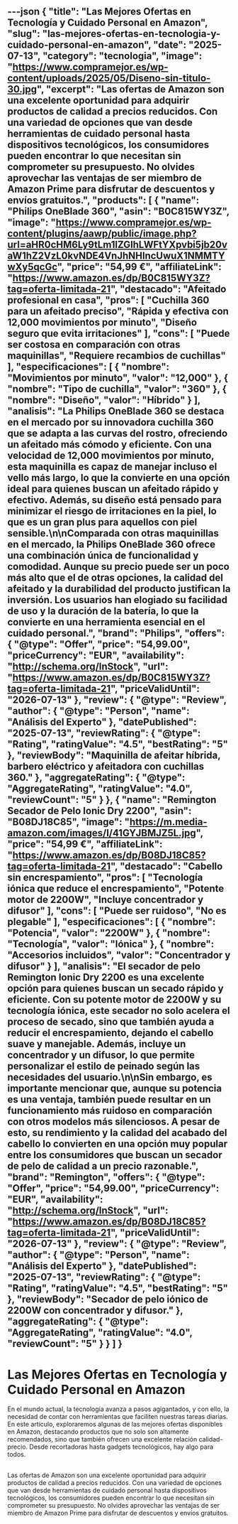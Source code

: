 ---json
{
  "title": "Las Mejores Ofertas en Tecnología y Cuidado Personal en Amazon",
  "slug": "las-mejores-ofertas-en-tecnologia-y-cuidado-personal-en-amazon",
  "date": "2025-07-13",
  "category": "tecnologia",
  "image": "https://www.compramejor.es/wp-content/uploads/2025/05/Diseno-sin-titulo-30.jpg",
  "excerpt": "Las ofertas de Amazon son una excelente oportunidad para adquirir productos de calidad a precios reducidos. Con una variedad de opciones que van desde herramientas de cuidado personal hasta dispositivos tecnológicos, los consumidores pueden encontrar lo que necesitan sin comprometer su presupuesto. No olvides aprovechar las ventajas de ser miembro de Amazon Prime para disfrutar de descuentos y envíos gratuitos.",
  "products": [
    {
      "name": "Philips OneBlade 360",
      "asin": "B0C815WY3Z",
      "image": "https://www.compramejor.es/wp-content/plugins/aawp/public/image.php?url=aHR0cHM6Ly9tLm1lZGlhLWFtYXpvbi5jb20vaW1hZ2VzL0kvNDE4VnJhNHlncUwuX1NMMTYwXy5qcGc",
      "price": "54,99 €",
      "affiliateLink": "https://www.amazon.es/dp/B0C815WY3Z?tag=oferta-limitada-21",
      "destacado": "Afeitado profesional en casa",
      "pros": [
        "Cuchilla 360 para un afeitado preciso",
        "Rápida y efectiva con 12,000 movimientos por minuto",
        "Diseño seguro que evita irritaciones"
      ],
      "cons": [
        "Puede ser costosa en comparación con otras maquinillas",
        "Requiere recambios de cuchillas"
      ],
      "especificaciones": [
        {
          "nombre": "Movimientos por minuto",
          "valor": "12,000"
        },
        {
          "nombre": "Tipo de cuchilla",
          "valor": "360"
        },
        {
          "nombre": "Diseño",
          "valor": "Híbrido"
        }
      ],
      "analisis": "La Philips OneBlade 360 se destaca en el mercado por su innovadora cuchilla 360 que se adapta a las curvas del rostro, ofreciendo un afeitado más cómodo y eficiente. Con una velocidad de 12,000 movimientos por minuto, esta maquinilla es capaz de manejar incluso el vello más largo, lo que la convierte en una opción ideal para quienes buscan un afeitado rápido y efectivo. Además, su diseño está pensado para minimizar el riesgo de irritaciones en la piel, lo que es un gran plus para aquellos con piel sensible.\n\nComparada con otras maquinillas en el mercado, la Philips OneBlade 360 ofrece una combinación única de funcionalidad y comodidad. Aunque su precio puede ser un poco más alto que el de otras opciones, la calidad del afeitado y la durabilidad del producto justifican la inversión. Los usuarios han elogiado su facilidad de uso y la duración de la batería, lo que la convierte en una herramienta esencial en el cuidado personal.",
      "brand": "Philips",
      "offers": {
        "@type": "Offer",
        "price": "54,99.00",
        "priceCurrency": "EUR",
        "availability": "http://schema.org/InStock",
        "url": "https://www.amazon.es/dp/B0C815WY3Z?tag=oferta-limitada-21",
        "priceValidUntil": "2026-07-13"
      },
      "review": {
        "@type": "Review",
        "author": {
          "@type": "Person",
          "name": "Análisis del Experto"
        },
        "datePublished": "2025-07-13",
        "reviewRating": {
          "@type": "Rating",
          "ratingValue": "4.5",
          "bestRating": "5"
        },
        "reviewBody": "Maquinilla de afeitar híbrida, barbero eléctrico y afeitadora con cuchillas 360."
      },
      "aggregateRating": {
        "@type": "AggregateRating",
        "ratingValue": "4.0",
        "reviewCount": "5"
      }
    },
    {
      "name": "Remington Secador de Pelo Ionic Dry 2200",
      "asin": "B08DJ18C85",
      "image": "https://m.media-amazon.com/images/I/41GYJBMJZ5L.jpg",
      "price": "54,99 €",
      "affiliateLink": "https://www.amazon.es/dp/B08DJ18C85?tag=oferta-limitada-21",
      "destacado": "Cabello sin encrespamiento",
      "pros": [
        "Tecnología iónica que reduce el encrespamiento",
        "Potente motor de 2200W",
        "Incluye concentrador y difusor"
      ],
      "cons": [
        "Puede ser ruidoso",
        "No es plegable"
      ],
      "especificaciones": [
        {
          "nombre": "Potencia",
          "valor": "2200W"
        },
        {
          "nombre": "Tecnología",
          "valor": "Iónica"
        },
        {
          "nombre": "Accesorios incluidos",
          "valor": "Concentrador y difusor"
        }
      ],
      "analisis": "El secador de pelo Remington Ionic Dry 2200 es una excelente opción para quienes buscan un secado rápido y eficiente. Con su potente motor de 2200W y su tecnología iónica, este secador no solo acelera el proceso de secado, sino que también ayuda a reducir el encrespamiento, dejando el cabello suave y manejable. Además, incluye un concentrador y un difusor, lo que permite personalizar el estilo de peinado según las necesidades del usuario.\n\nSin embargo, es importante mencionar que, aunque su potencia es una ventaja, también puede resultar en un funcionamiento más ruidoso en comparación con otros modelos más silenciosos. A pesar de esto, su rendimiento y la calidad del acabado del cabello lo convierten en una opción muy popular entre los consumidores que buscan un secador de pelo de calidad a un precio razonable.",
      "brand": "Remington",
      "offers": {
        "@type": "Offer",
        "price": "54,99.00",
        "priceCurrency": "EUR",
        "availability": "http://schema.org/InStock",
        "url": "https://www.amazon.es/dp/B08DJ18C85?tag=oferta-limitada-21",
        "priceValidUntil": "2026-07-13"
      },
      "review": {
        "@type": "Review",
        "author": {
          "@type": "Person",
          "name": "Análisis del Experto"
        },
        "datePublished": "2025-07-13",
        "reviewRating": {
          "@type": "Rating",
          "ratingValue": "4.5",
          "bestRating": "5"
        },
        "reviewBody": "Secador de pelo iónico de 2200W con concentrador y difusor."
      },
      "aggregateRating": {
        "@type": "AggregateRating",
        "ratingValue": "4.0",
        "reviewCount": "5"
      }
    }
  ]
}
---

# Las Mejores Ofertas en Tecnología y Cuidado Personal en Amazon


En el mundo actual, la tecnología avanza a pasos agigantados, y con ello, la necesidad de contar con herramientas que faciliten nuestras tareas diarias. En este artículo, exploraremos algunas de las mejores ofertas disponibles en Amazon, destacando productos que no solo son altamente recomendados, sino que también ofrecen una excelente relación calidad-precio. Desde recortadoras hasta gadgets tecnológicos, hay algo para todos.

## 

<ProductRankingTable products={products} />

## 

<ProductDetailCard product={products[0]} index={0} />

<ProductDetailCard product={products[1]} index={1} />

## 

Las ofertas de Amazon son una excelente oportunidad para adquirir productos de calidad a precios reducidos. Con una variedad de opciones que van desde herramientas de cuidado personal hasta dispositivos tecnológicos, los consumidores pueden encontrar lo que necesitan sin comprometer su presupuesto. No olvides aprovechar las ventajas de ser miembro de Amazon Prime para disfrutar de descuentos y envíos gratuitos.
